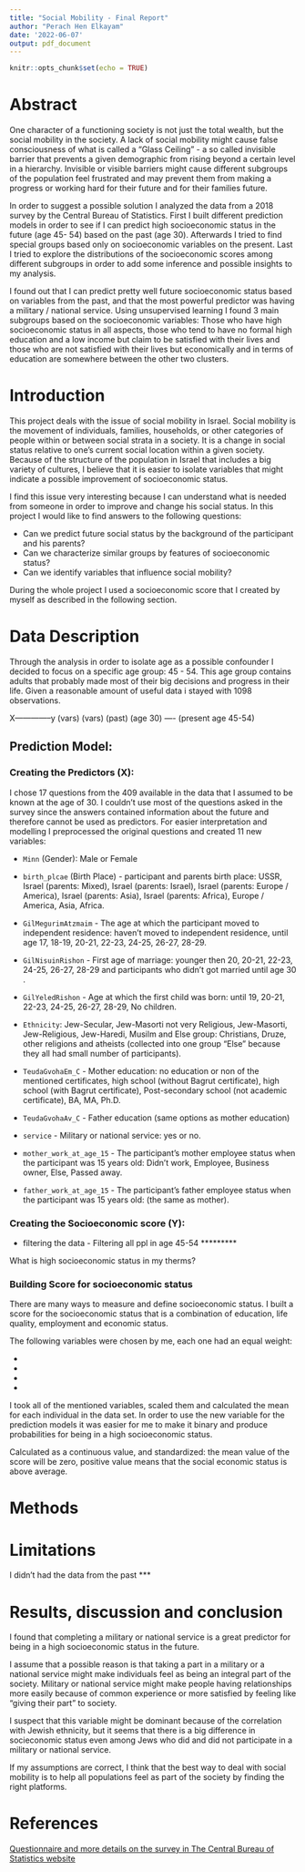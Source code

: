 ```yaml
---
title: "Social Mobility - Final Report"
author: "Perach Hen Elkayam"
date: '2022-06-07'
output: pdf_document
---
```


```r
knitr::opts_chunk$set(echo = TRUE)
```

# Abstract

One character of a functioning society is not just the total wealth, but the social mobility in the society. A lack of social mobility might cause false consciousness of what is called a "Glass Ceiling" - a so called invisible barrier that prevents a given demographic from rising beyond a certain level in a hierarchy. Invisible or visible barriers might cause different subgroups of the population feel frustrated and may prevent them from making a progress or working hard for their future and for their families future.

In order to suggest a possible solution I analyzed the data from a 2018 survey by the Central Bureau of Statistics. First I built different prediction models in order to see if I can predict high socioeconomic status in the future (age 45- 54) based on the past (age 30). Afterwards I tried to find special groups based only on socioeconomic variables on the present. Last I tried to explore the distributions of the socioeconomic scores among different subgroups in order to add some inference and possible insights to my analysis. 

I found out that I can predict pretty well future socioeconomic status based on variables from the past, and that the most powerful predictor was having a military / national service. Using unsupervised learning I found 3 main subgroups based on the socioeconomic variables: Those who have high socioeconomic status in all aspects, those who tend to have no formal high education and a low income but claim to be satisfied with their lives and those  who are not satisfied with their lives but economically and in terms of education are somewhere between the other two clusters.



# Introduction

This project deals with the issue of social mobility in Israel. Social mobility is the movement of individuals, families, households, or other categories of people within or between social strata in a society. It is a change in social status relative to one's current social location within a given society. Because of the structure of the population in Israel that includes a big variety of cultures, I believe that it is easier to isolate variables that might indicate a possible improvement of socioeconomic status.

I find this issue very interesting because I can understand what is needed from someone in order to improve and change his social status. In this project I would like to find answers to the following questions:

-   Can we predict future social status by the background of the participant and his parents?
-   Can we characterize similar groups by features of socioeconomic status?
-   Can we identify variables that influence social mobility?

During the whole project I used a socioeconomic score that I created by myself as described in the following section.







# Data Description

Through the analysis in order to isolate age as a possible confounder I decided to focus on a specific age group: 45 - 54.
This age group contains adults that probably made most of their big decisions and progress in their life.
Given a reasonable amount of useful data i stayed with 1098 observations.

X--------------y
(vars)         (vars)
(past)
(age 30) ----   (present age 45-54)


## Prediction Model:

### Creating the Predictors (X):

I chose 17 questions from the 409 available in the data that I assumed to be known at the age of 30.
I couldn't use most of the questions asked in the survey since the answers contained information about the future and therefore cannot be used as predictors.
For easier interpretation and modelling I preprocessed the original questions and created 11 new variables:


* `Minn` (Gender): Male or Female


* `birth_plcae` (Birth Place) - participant and parents birth place: USSR, Israel (parents: Mixed), Israel (parents: Israel), Israel (parents: Europe / America), Israel (parents: Asia), Israel (parents: Africa), Europe / America, Asia, Africa.


* `GilMegurimAtzmaim` - The age at which the participant moved to independent residence: haven't moved to independent residence, until age 17, 18-19, 20-21, 22-23, 24-25, 26-27, 28-29.


* `GilNisuinRishon` - First age of marriage: younger then 20, 20-21, 22-23, 24-25, 26-27, 28-29 and participants who didn't got married until age 30 .


* `GilYeledRishon` - Age at which the first child was born: until 19, 20-21, 22-23, 24-25, 26-27, 28-29, No children.


* `Ethnicity`: Jew-Secular, Jew-Masorti not very Religious, Jew-Masorti, Jew-Religious, Jew-Haredi, Musilm and Else group: Christians, Druze, other religions and atheists (collected into one group "Else" because they all had small number of participants).


* `TeudaGvohaEm_C` - Mother education: no education or non of the mentioned certificates, high school (without Bagrut certificate),
high school (with Bagrut certificate), Post-secondary school (not academic certificate), BA, MA, Ph.D.


* `TeudaGvohaAv_C` - Father education (same options as mother education) 


* `service` - Military or national service: yes or no.


* `mother_work_at_age_15` - The participant's mother employee status when the participant was 15 years old: Didn't work, Employee, Business owner, Else, Passed away.


* `father_work_at_age_15` - The participant's father employee status when the participant was 15 years old: (the same as mother).



### Creating the Socioeconomic score (Y):








-   filtering the data - Filtering all ppl in age 45-54 \*\*\*\*\*\*\*\*\*


What is high socioeconomic status in my therms?

### Building Score for socioeconomic status

There are many ways to measure and define socioeconomic status. I built a score for the socioeconomic status that is a combination of education, life quality, employment and economic status.

The following variables were chosen by me, each one had an equal weight:

- 

-   

-   

-   

I took all of the mentioned variables, scaled them and calculated the mean for each individual in the data set. In order to use the new variable for the prediction models it was easier for me to make it binary and produce probabilities for being in a high socioeconomic status.

Calculated as a continuous value, and standardized: the mean value of the score will be zero, positive value means that the social economic status is above average.


# Methods

# Limitations

I didn't had the data from the past \*\*\*

# Results, discussion and conclusion

I found that completing a military or national service is a great predictor for being in a high socioeconomic status in the future.

I assume that a possible reason is that taking a part in a military or a national service might make individuals feel as being an integral part of the society. Military or national service might make people having relationships more easily because of common experience or more satisfied by feeling like "giving their part" to society.

I suspect that this variable might be dominant because of the correlation with Jewish ethnicity, but it seems that there is a big difference in socieconomic status even among Jews who did and did not participate in a military or national service.

If my assumptions are correct, I think that the best way to deal with social mobility is to help all populations feel as part of the society by finding the right platforms.

# References

[Questionnaire and more details on the survey in The Central Bureau of Statistics website](https://www.cbs.gov.il/he/publications/Pages/2020/%D7%94%D7%A1%D7%A7%D7%A8-%D7%94%D7%97%D7%91%D7%A8%D7%AA%D7%99-2018.aspx)

